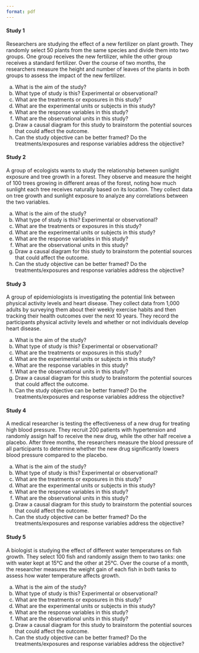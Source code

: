 ```yaml
---
format: pdf
---
```



#### Study 1

Researchers are studying the effect of a new fertilizer on plant growth. They randomly select 50 plants from the same species and divide them into two groups. One group receives the new fertilizer, while the other group receives a standard fertilizer. Over the course of two months, the researchers measure the height and number of leaves of the plants in both groups to assess the impact of the new fertilizer.

a) What is the aim of the study?
a) What type of study is this? Experimental or observational?
b) What are the treatments or exposures in this study?
c) What are the experimental units or subjects in this study? 
d) What are the response variables in this study? 
e) What are the observational units in this study? 
g) Draw a causal diagram for this study to brainstorm the potential sources that could affect the outcome.
a) Can the study objective can be better framed? Do the treatments/exposures and response variables address the objective?


\newpage

#### Study 2 

A group of ecologists wants to study the relationship between sunlight exposure and tree growth in a forest. They observe and measure the height of 100 trees growing in different areas of the forest, noting how much sunlight each tree receives naturally based on its location. They collect data on tree growth and sunlight exposure to analyze any correlations between the two variables.



a) What is the aim of the study?
a) What type of study is this? Experimental or observational?
b) What are the treatments or exposures in this study?
c) What are the experimental units or subjects in this study?
d) What are the response variables in this study? 
e) What are the observational units in this study?
g) Draw a causal diagram for this study to brainstorm the potential sources that could affect the outcome.
a) Can the study objective can be better framed? Do the treatments/exposures and response variables address the objective?


\newpage


#### Study 3

A group of epidemiologists is investigating the potential link between physical activity levels and heart disease. They collect data from 1,000 adults by surveying them about their weekly exercise habits and then tracking their health outcomes over the next 10 years. They record the participants physical activity levels and whether or not individuals develop heart disease.



a) What is the aim of the study?
a) What type of study is this? Experimental or observational?
b) What are the treatments or exposures in this study? 
c) What are the experimental units or subjects in this study? 
d) What are the response variables in this study? 
e) What are the observational units in this study? 
g) Draw a causal diagram for this study to brainstorm the potential sources that could affect the outcome.
a) Can the study objective can be better framed? Do the treatments/exposures and response variables address the objective?


\newpage



#### Study 4

A medical researcher is testing the effectiveness of a new drug for treating high blood pressure. They recruit 200 patients with hypertension and randomly assign half to receive the new drug, while the other half receive a placebo. After three months, the researchers measure the blood pressure of all participants to determine whether the new drug significantly lowers blood pressure compared to the placebo.


a) What is the aim of the study?
a) What type of study is this? Experimental or observational?
b) What are the treatments or exposures in this study? 
c) What are the experimental units or subjects in this study? 
d) What are the response variables in this study?
e) What are the observational units in this study? 
g) Draw a causal diagram for this study to brainstorm the potential sources that could affect the outcome.
a) Can the study objective can be better framed? Do the treatments/exposures and response variables address the objective?


\newpage


#### Study 5

A biologist is studying the effect of different water temperatures on fish growth. They select 100 fish and randomly assign them to two tanks: one with water kept at 15°C and the other at 25°C. Over the course of a month, the researcher measures the weight gain of each fish in both tanks to assess how water temperature affects growth.


a) What is the aim of the study?
a) What type of study is this? Experimental or observational?
b) What are the treatments or exposures in this study? 
c) What are the experimental units or subjects in this study? 
d) What are the response variables in this study? 
e) What are the observational units in this study? 
g) Draw a causal diagram for this study to brainstorm the potential sources that could affect the outcome.
a) Can the study objective can be better framed? Do the treatments/exposures and response variables address the objective?